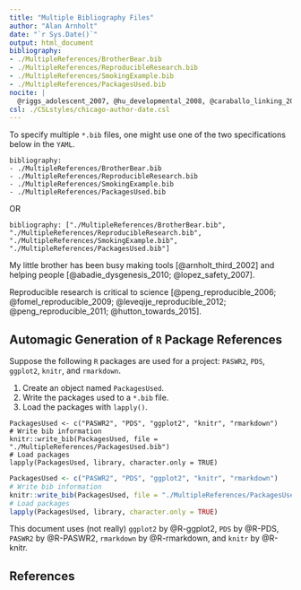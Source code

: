 ```yaml
---
title: "Multiple Bibliography Files"
author: "Alan Arnholt"
date: "`r Sys.Date()`"
output: html_document
bibliography: 
- ./MultipleReferences/BrotherBear.bib
- ./MultipleReferences/ReproducibleResearch.bib
- ./MultipleReferences/SmokingExample.bib
- ./MultipleReferences/PackagesUsed.bib
nocite: |  
  @riggs_adolescent_2007, @hu_developmental_2008, @caraballo_linking_2009, @rose_nicotine_2010, @van_de_ven_patterns_2010, @chen_relationships_1997, @dierker_association_2007, @dierker_importance_2008
csl: ./CSLstyles/chicago-author-date.csl
---
```


To specify multiple `*.bib` files, one might use one of the two specifications below in the `YAML`.

```
bibliography: 
- ./MultipleReferences/BrotherBear.bib
- ./MultipleReferences/ReproducibleResearch.bib
- ./MultipleReferences/SmokingExample.bib
- ./MultipleReferences/PackagesUsed.bib
```

OR

```
bibliography: ["./MultipleReferences/BrotherBear.bib", "./MultipleReferences/ReproducibleResearch.bib", "./MultipleReferences/SmokingExample.bib", "./MultipleReferences/PackagesUsed.bib"]
```

My little brother has been busy making tools [@arnholt_third_2002] and helping people [@abadie_dysgenesis_2010; @lopez_safety_2007].

Reproducible research is critical to science [@peng_reproducible_2006; @fomel_reproducible_2009; @leveqije_reproducible_2012; @peng_reproducible_2011; @hutton_towards_2015].

## Automagic Generation of `R` Package References

Suppose the following `R` packages are used for a project: `PASWR2`, `PDS`, `ggplot2`, `knitr`, and `rmarkdown`.  

1. Create an object named `PackagesUsed`.
2. Write the packages used to a `*.bib` file.
3. Load the packages with `lapply()`.

```
PackagesUsed <- c("PASWR2", "PDS", "ggplot2", "knitr", "rmarkdown")
# Write bib information
knitr::write_bib(PackagesUsed, file = "./MultipleReferences/PackagesUsed.bib")
# Load packages
lapply(PackagesUsed, library, character.only = TRUE)
```

```r
PackagesUsed <- c("PASWR2", "PDS", "ggplot2", "knitr", "rmarkdown")
# Write bib information
knitr::write_bib(PackagesUsed, file = "./MultipleReferences/PackagesUsed.bib")
# Load packages
lapply(PackagesUsed, library, character.only = TRUE)
```

This document uses (not really) `ggplot2` by @R-ggplot2, `PDS` by @R-PDS, `PASWR2` by @R-PASWR2, `rmarkdown` by @R-rmarkdown, and `knitr` by @R-knitr.

## References